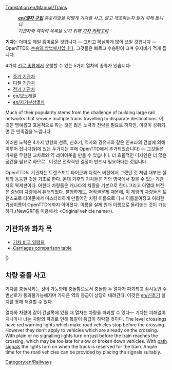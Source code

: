 [[Translation:en/Manual/Trains]]
{{en/Table of contents}}
:'''''[[en/열차 구입]]''' 튜토리얼을 어떻게 기차를 사고, 팔고 개조하는지 알기 위해 봅니다.''
:''기관차와 객차의 목록을 보기 위해 [[:en/카테고리/기차|기차 카테고리]]''

'''기차'''는 아마도 제일 흥미로울 것입니다 — 그리고 확실하게 많이 쓰일 것입니다 — OpenTTD의 [[en/차량|수송의 방법]]에서입니다. 그것들은 빠르고 수송량이 크며 유지비가 적게 듭니다. 

4가지 [[en/선로 종류|선로 종류]]에서 운행할 수 있는 5가지 열차의 종류가 있습니다:
* [[en/선로|증기 기관차]]
* [[en/선로|디젤 기관차]]
* [[en/전기 선로|전기 기관차]]
* [[en/모노레일]]
* [[en/자기부상열차]]

Much of their popularity stems from the challenge of building large rail networks that service multiple trains travelling to disparate destinations. 이것은 명예롭고 효율적으로 하는 것은 많은 노력과 전략을 필요로 하지만, 이것이 성취되면 큰 만족감을 느낍니다.

이러한 노력은 4가지 방향의 선로, 신호기, 역사와 경유지와 같은 인프라의 건설에 의해 이루어 집니다(뒤에 있는 두가지는 후에 OpenTTD에서 추가되었습니다) — 그것들은 가까운 무한한 교차로와 역 레이아웃을 만들 수 있습니다. 더 효율적인 디자인은 더 많은 공간을 필요로 하므로 , 이것은 전략적인 결정이 반드시 필요하다는 것입니다.

OpenTTD의 기관차는 트랜스포트 타이쿤과 디럭스 버전에서 그랬던 것 처럼 대부분 실제와 동등한 것을 기초로 한다. 온대 기후의 기차들은 거의 영국에서 찾을 수 있는 기관차의 복제판이다. 아한대 차량들은 캐나다의 차량을 기본으로 한다.그리고 아열대 버전은 중남미 차량에서 유래되었다. 불행하게도, 저작권문제 때문에, 이 게임의 차량들은 트랜스포트 타이쿤에서 미스터리하게 만들어진 차량 이름으로 다시 이름붙여졌고 이러한 가상이름이 OpenTTD에까지 이어졌다. 이름을 실제 원래 이름으로 돌려놓는 것이 가능하다.(NewGRF를 이용해서: «Original vehicle name»).

==기관차와 화차 목==

* [[en/Manual/Base Set/Trains/Train Comparison|기차 비교 일람표]]
* [[en/Manual/Base Set/Trains/Carriages Comparison|Carriages comparison table]]

{{en/VehicleTable/Start}}
{{en/VehicleTable/Header|증기 기관차}}
{{en/VehicleTable/Row|
*[[File:en/Kirbypaultank.png|Kirby Paul Tank Engine]] [[en/Manual/Base Set/Trains/Kirby Paul Tank]]
*[[File:en/Chaneyjubilee.png|Chaney "Jubilee" Engine]] [[en/Manual/Base Set/Trains/Chaney "Jubilee"]]
*[[File:en/Ginzua4.png|Ginzu "A4" Engine]] [[en/Manual/Base Set/Trains/Ginzu "A4"]]
*[[File:en/Sh8p.png|SH "8P" Engine]] [[en/Manual/Base Set/Trains/SH "8P"]]
|
*[[File:en/Wills280.png|Wills 2-8-0 Engine]] [[en/Manual/Base Set/Trains/Wills 2-8-0]]
|
*[[File:en/Wills280.png|Wills 2-8-0 Engine]] [[en/Manual/Base Set/Trains/Wills 2-8-0]]
|
*[[File:en/Powernautchoochoo.png|Ploddyphut Choo-Choo Engine]] [[en/Manual/Base Set/Trains/Ploddyphut Choo-Choo]]
*[[File:en/Ploddyphutchoochoo.png|Powernaut Choo-Choo Engine]] [[en/Manual/Base Set/Trains/Powernaut Choo-Choo]]
*[[File:en/Mightymoverchoochoo.png|Might Mover Choo-Choo Engine]] [[en/Manual/Base Set/Trains/Mightymover Choo-Choo]]
}}
{{en/VehicleTable/Header|디젤 기관차}}
{{en/VehicleTable/Row|
*[[File:en/Manleymoreldmu.png|Manley-Morel DMU Engine]] [[en/Manual/Base Set/Trains/Manley-Morel DMU]]
*[[File:en/Shhendry25.png|SH/Hendry "25" Engine]] [[en/Manual/Base Set/Trains/SH∕Hendry "25"]]
*[[File:en/Floss47.png|Floss "47" Engine]] [[en/Manual/Base Set/Trains/Floss "47"]]
*[[File:en/Uu37.png|UU "37" Engine]] [[en/Manual/Base Set/Trains/UU "37"]]
*[[File:en/Sh125.png|SH "125" Engine]] [[en/Manual/Base Set/Trains/SH "125"]]
*[[File:en/Dash.png|"Dash" Engine]] [[en/Manual/Base Set/Trains/Dash|"Dash"]]
|
*[[File:en/Mjs250.png|MJS 250 Engine]] [[en/Manual/Base Set/Trains/MJS250]]
*[[File:en/Kelling3100.png|Kelling 3100 Engine]] [[en/Manual/Base Set/Trains/Kelling 3100]]
*[[File:en/Cs4000.png|CS4000 Engine]] [[en/Manual/Base Set/Trains/CS4000]]
*[[File:en/Cs2400.png|CS2400 Engine]] [[en/Manual/Base Set/Trains/CS2400]]
*[[File:en/Mjs1000.png|MJS 1000 Engine]] [[en/Manual/Base Set/Trains/MJS 1000]]
*[[File:en/Centennial.png|Centennial Engine]] [[en/Manual/Base Set/Trains/Centennial]]
*[[File:en/Turnerturbo.png|Turner Turbo]] [[en/Manual/Base Set/Trains/Turner Turbo]]
|
*[[File:en/Mjs250.png|MJS 250 Engine]] [[en/Manual/Base Set/Trains/MJS250]]
*[[File:en/Kelling3100.png|Kelling 3100 Engine]] [[en/Manual/Base Set/Trains/Kelling 3100]]
*[[File:en/Cs4000.png|CS4000 Engine]] [[en/Manual/Base Set/Trains/CS4000]]
*[[File:en/Cs2400.png|CS2400 Engine]] [[en/Manual/Base Set/Trains/CS2400]]
*[[File:en/Mjs1000.png|MJS 1000 Engine]] [[en/Manual/Base Set/Trains/MJS 1000]]
*[[File:en/Centennial.png|Centennial Engine]] [[en/Manual/Base Set/Trains/Centennial]]
*[[File:en/Turnerturbo.png|Turner Turbo]] [[en/Manual/Base Set/Trains/Turner Turbo]]
|
*[[File:en/Ploddyphutdiesel.png|Ploddyphut Diesel]] [[en/Manual/Base Set/Trains/Ploddyphut Diesel]]
*[[File:en/Powernautdiesel.png|Powernaut Diesel]] [[en/Manual/Base Set/Trains/Powernaut Diesel]]
}}
{{en/VehicleTable/Header|전기 기관차}}
{{en/VehicleTable/Row|
*[[File:en/Sh30.png|SH "30" Engine]] [[en/Manual/Base Set/Trains/SH "30"]]
*[[File:en/Sh40.png|SH "40" Engine]] [[en/Manual/Base Set/Trains/SH "40"]]
*[[File:en/Tim.png|"T.I.M" Engine]] [[en/Manual/Base Set/Trains/T.I.M.|"T.I.M."]]
*[[File:en/Asiastar.png|"Asiastar" Engine]] [[en/Manual/Base Set/Trains/AsiaStar|"AsiaStar"]]
|
없음
|
없음
|
없음
}}
{{en/VehicleTable/Header|모노레일}}
{{en/VehicleTable/Row|
*[[File:en/X2001.png|X2001 Monorail Engine]] [[en/Manual/Base Set/Trains/X2001|'X2001']]
*[[File:en/Millenniumz1.png|Milennium 'Z1' Monorail Engine]] [[en/Manual/Base Set/Trains/Millennium Z1|'Millennium Z1']]
|
*[[File:en/X2001.png|X2001 Monorail Engine]] [[en/Manual/Base Set/Trains/X2001|'X2001']]
*[[File:en/Millenniumz1.png|Milennium 'Z1' Monorail Engine]] [[en/Manual/Base Set/Trains/Millennium Z1|'Millennium Z1']]
|
*[[File:en/X2001.png|X2001 Monorail Engine]] [[en/Manual/Base Set/Trains/X2001|'X2001']]
*[[File:en/Millenniumz1.png|Milennium 'Z1' Monorail Engine]] [[en/Manual/Base Set/Trains/Millennium Z1|'Millennium Z1']]
|
*[[File:en/Wizzowowz99.png|Wizzowow 'Z99' Monorail Engine]] [[en/Manual/Base Set/Trains/Wizzowow Z99]]
}}
{{en/VehicleTable/Header|자기부상열차}}
{{en/VehicleTable/Row|
*[[File:en/Lev1leviathan.png|MagLev Engine 1: Leviathan]] [[en/Manual/Base Set/Trains/Lev1 'Leviathan']]
*[[File:en/Lev2cyclops.png|MagLev Engine 2: Cyclops]] [[en/Manual/Base Set/Trains/Lev2 'Cyclops']]
*[[File:en/Lev3pegasus.png|MagLev Engine 3: Pegasus]] [[en/Manual/Base Set/Trains/Lev3 'Pegasus']]
*[[File:en/Lev4chimaerarhead.png|MagLev Engine 4: Chimaera (front)]] [[en/Manual/Base Set/Trains/Lev4 'Chimaera']]
|
*[[File:en/Lev1leviathan.png|MagLev Engine 1: Leviathan]] [[en/Manual/Base Set/Trains/Lev1 'Leviathan']]
*[[File:en/Lev2cyclops.png|MagLev Engine 2: Cyclops]] [[en/Manual/Base Set/Trains/Lev2 'Cyclops']]
*[[File:en/Lev3pegasus.png|MagLev Engine 3: Pegasus]] [[en/Manual/Base Set/Trains/Lev3 'Pegasus']]
*[[File:en/Lev4chimaerarhead.png|MagLev Engine 4: Chimaera (front)]] [[en/Manual/Base Set/Trains/Lev4 'Chimaera']]
|
*[[File:en/Lev1leviathan.png|MagLev Engine 1: Leviathan]] [[en/Manual/Base Set/Trains/Lev1 'Leviathan']]
*[[File:en/Lev2cyclops.png|MagLev Engine 2: Cyclops]] [[en/Manual/Base Set/Trains/Lev2 'Cyclops']]
*[[File:en/Lev3pegasus.png|MagLev Engine 3: Pegasus]] [[en/Manual/Base Set/Trains/Lev3 'Pegasus']]
*[[File:en/Lev4chimaerarhead.png|MagLev Engine 4: Chimaera (front)]] [[en/Manual/Base Set/Trains/Lev4 'Chimaera']]
|
*[[File:en/Wizzowowrocketeer.png|Toyland Wizzowow Rocketeer]] [[en/Manual/Base Set/Trains/Wizzowow Rocketeer]]
}}
{{en/VehicleTable/Header|화물차}}
{{en/VehicleTable/Row|
*[[File:en/Passengercarriage.png|Standard Passenger Carriage]] [[en/Manual/Base Set/Trains/Passenger Carriage|승객 수송차량]]
*[[File:en/Mailvan.png|Standard Mail Van]] [[en/Manual/Base Set/Trains/Mail Van|우편 수송차량]]
*[[File:en/Oiltanker.png|Standard Oil Tanker]] [[en/Manual/Base Set/Trains/Oil Tanker|석유 수송차량]]
*[[File:en/Grainhopper.png|Standard Grain Hopper]] [[en/Manual/Base Set/Trains/Grain Hopper|곡물 수송차량]]
*[[File:en/Goodsvan.png|Standard Goods Van]] [[en/Manual/Base Set/Trains/Goods Van|상품 수송차량]]
*[[File:en/Woodtruck.png|Standard Wood Truck]] [[en/Manual/Base Set/Trains/Wood Truck|목재 수송차량]]
*[[File:en/Armouredvan.png|Standard Armoured Van]] [[en/Manual/Base Set/Trains/Armoured Van|귀금속 수송차량]]
*[[File:en/Steeltruck.png|Standard Steel Truck]] [[en/Manual/Base Set/Trains/Steel Truck|철 수송차량]]
*[[File:en/Coaltruck.png|Standard Coal Truck]] [[en/Manual/Base Set/Trains/Coal Car|석탄 수송차량]]
*[[File:en/Livestockvan.png|Standard Livestock Van]] [[en/Manual/Base Set/Trains/Livestock Van|가축 수송차량]]
*[[File:en/Ironorehopper.png|Standard Iron Ore Hopper]] [[en/Manual/Base Set/Trains/Iron Ore Hopper|철광석 수송차량]]
|
*[[File:en/Passengercarriagex.png|Tropical and Sub-arctic Passenger Carriage]] [[en/Manual/Base Set/Trains/Passenger Carriage|승객 수송차량]]
*[[File:en/Mailvan.png|Standard Mail Van]] [[en/Manual/Base Set/Trains/Mail Van|우편 수송차량]]
*[[File:en/Oiltanker.png|Standard Oil Tanker]] [[en/Manual/Base Set/Trains/Oil Tanker|석유 수송차량]]
*[[File:en/Grainhopper.png|Standard Grain Hopper]] [[en/Manual/Base Set/Trains/Grain Hopper|곡물 수송차량]]
*[[File:en/Goodsvan.png|Standard Goods Van]] [[en/Manual/Base Set/Trains/Goods Van|상품 수송차량]]
*[[File:en/Woodtruck.png|Standard Wood Truck]] [[en/Manual/Base Set/Trains/Wood Truck|목재 수송차량]]
*[[File:en/Armouredvan.png|Standard Armoured Van]] [[en/Manual/Base Set/Trains/Armoured Van|귀금속 수송차량]]
*[[File:en/Papertruck.png|Tropical and Sub-arctic Paper Truck]] [[en/Manual/Base Set/Trains/Paper Truck]]
*[[File:en/Coaltruck.png|Standard Coal Truck]] [[en/Manual/Base Set/Trains/Coal Car|석탄 수송차량]]
*[[File:en/Livestockvan.png|Standard Livestock Van]] [[en/Manual/Base Set/Trains/Livestock Van|가축 수송차량]]
*[[File:en/Foodvan.png|Tropical and Sub-arctic Food Van]] [[en/Manual/Base Set/Trains/Food Van]]
|
*[[File:en/Passengercarriagex.png|Tropical and Sub-arctic Passenger Carriage]] [[en/Manual/Base Set/Trains/Passenger Carriage|승객 수송차량]]
*[[File:en/Mailvan.png|Standard Mail Van]] [[en/Manual/Base Set/Trains/Mail Van|우편 수송차량]]
*[[File:en/Oiltanker.png|Standard Oil Tanker]] [[en/Manual/Base Set/Trains/Oil Tanker|석유 수송차량]]
*[[File:en/Grainhopper.png|Standard Grain Hopper]] [[en/Manual/Base Set/Trains/Grain Hopper|곡물 수송차량]]
*[[File:en/Goodsvan.png|Standard Goods Van]] [[en/Manual/Base Set/Trains/Goods Van|상품 수송차량]]
*[[File:en/Woodtruck.png|Standard Wood Truck]] [[en/Manual/Base Set/Trains/Wood Truck|목재 수송차량]]
*[[File:en/Armouredvan.png|Standard Armoured Van]] [[en/Manual/Base Set/Trains/Armoured Van]]
*[[File:en/Rubbertruck.png|Tropcial Rubber Truck]] [[en/Manual/Base Set/Trains/Rubber Truck]]
*[[File:en/Watertanker.png|Tropical Water Tanker]] [[en/Manual/Base Set/Trains/Water Tanker]]
*[[File:en/Copperorehopper.png|Tropical Copper Ore Hopper]] [[en/Manual/Base Set/Trains/Copper Ore Hopper]]
*[[File:en/Foodvan.png|Tropical and Sub-arctic Food Van]] [[en/Manual/Base Set/Trains/Food Van]]
*[[File:en/Fruittruck.png|Tropical Fruit Truck]] [[en/Manual/Base Set/Trains/Fruit Truck|과일 수송차량]]
|
*[[File:en/Passengercarriagetoyland.png|Standard Passenger Carriage]] [[en/Manual/Base Set/Trains/Passenger Carriage]]
*[[File:en/Mailvanx.png|Standard Mail Van]] [[en/Manual/Base Set/Trains/Mail Van]]
*[[File:en/Colatanker.png|Toyland Cola Tanker]] [[en/Manual/Base Set/Trains/Cola Tanker]]
*[[File:en/Toffeehopper.png|Toyland Toffee Hopper]] [[en/Manual/Base Set/Trains/Toffee Hopper]]
*[[File:en/Sweetvan.png|Toyland Sweet Van]] [[en/Manual/Base Set/Trains/Sweet Van]]
*[[File:en/Plastictruck.png|Toyland Plastic Truck]] [[en/Manual/Base Set/Trains/Plastic Truck]]
*[[File:en/Bubblevan.png|Toyland Bubble Van]] [[en/Manual/Base Set/Trains/Bubble Van]]
*[[File:en/Fuzzydrinktruck.png|Toyland Fuzzy Drink Truck]] [[en/Manual/Base Set/Trains/Fizzy Drink Truck]]
*[[File:en/Sugartruck.png|Toyland Sugar Truck]] [[en/Manual/Base Set/Trains/Sugar Truck]]
*[[File:en/Toyvan.png|Toyland Toy Van]] [[en/Manual/Base Set/Trains/Toy Van]]
*[[File:en/Candyflosshopper.png|Toyland Candyfloss Hopper]] [[en/Manual/Base Set/Trains/Candyfloss Hopper]]
*[[File:en/Batterytruck.png|Toyland Battery Truck]] [[en/Manual/Base Set/Trains/Battery Truck]]
}}
|}

==차량 충돌 사고==
기차를 충돌시키는 것이 가능한데 충돌함으로서 충돌한 두 열차가 파괴되고 잠시동안 주변선로가 통과불가능해지며 가까운 역의 등급이 상당히 내려간다. 이것은 [[en/신호기]] 설치를 통해 해결할 수 있다.

열차와 차량이 같이 건널목에 있을 때 열차는 차량을 파괴할 수 있다— 기차는 피해없이 지나가나 너는 차량의 파괴로 인해 똑같이 등급이 하락할 것이다. The level crossings have red warning lights which make road vehicles stop before the crossing. However they don't apply to vehicles which are already on the crossing. With plain or no signalling lights turn on just before the train reaches the crossing, which may be too late for slow or broken down vehicles. With [[en/Manual/Signals#path-signals|path signals]] the lights turn on when the track is reserved for the train. Ample time for the road vehicles can be provided by placing the signals suitably.

[[Category:en/Railways]]